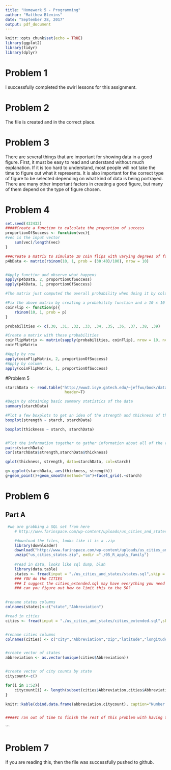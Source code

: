 ```yaml
---
title: "Homework 5 - Programming"
author: "Matthew Blevins"
date: "September 28, 2017"
output: pdf_document
---
```


```r
knitr::opts_chunk$set(echo = TRUE)
library(ggplot2)
library(tidyr)
library(dplyr)
```
# Problem 1
I successfully completed the swirl lessons for this assignment.




# Problem 2
The file is created and in the correct place.





# Problem 3
There are several things that are important for showing data in a good figure.  First, it must be easy to read and understand without much explanation.  If it is too hard to understand, most people will not take the time to figure out what it represents.  It is also important for the correct type of figure to be selected depending on what kind of data is being portrayed.  There are many other important factors in creating a good figure, but many of them depend on the type of figure chosen.




# Problem 4
```r
set.seed(432432)
#####Create a function to calculate the proportion of success
proportionOfSuccess <- function(vec){
#vec is the input vector
    sum(vec)/length(vec)
}

###Create a matrix to simulate 10 coin flips with varying degrees of fairness
p4bData <- matrix(rbinom(10, 1, prob = (30:40)/100), nrow = 10)


#Apply function and observe what happens
apply(p4bData, 2, proportionOfSuccess)
apply(p4bData, 1, proportionOfSuccess)

#The matrix just computed the overall probability when doing it by columns, and it gave me a vector that is essentially just the Probability data transposed when doing it by column.

#Fix the above matrix by creating a probability function and a 10 x 10 matrix
coinFlip <- function(p){
    rbinom(10, 1, prob = p)
}

probabilities <- c(.30, .31, .32, .33, .34, .35, .36, .37, .38, .39)

#Create a matrix with these probabilities
coinFlipMatrix <- matrix(sapply(probabilities, coinFlip), nrow = 10, ncol = 10)
coinFlipMatrix

#Apply by row
apply(coinFlipMatrix, 2, proportionOfSuccess)
#Apply by column
apply(coinFlipMatrix, 1, proportionOfSuccess)
```

#Problem 5
```r
starchData <- read.table("http://www2.isye.gatech.edu/~jeffwu/book/data/starch.dat",
                          header=T)

#Begin by obtaining basic summary statistics of the data
summary(starchData)

#Plot a few boxplots to get an idea of the strength and thickness of the data
boxplot(strength ~ starch, starchData)

boxplot(thickness ~ starch, starchData)


#Plot the information together to gather information about all of the variables together
pairs(starchData)
cor(starchData$strength,starchData$thickness)

qplot(thickness, strength, data=starchData, col=starch)

g<-ggplot(starchData, aes(thickness, strength))
g+geom_point()+geom_smooth(method="lm")+facet_grid(.~starch)


```



# Problem 6


## Part A
```r

 #we are grabbing a SQL set from here
    # http://www.farinspace.com/wp-content/uploads/us_cities_and_states.zip

    #download the files, looks like it is a .zip
    library(downloader)
    download("http://www.farinspace.com/wp-content/uploads/us_cities_and_states.zip",dest="us_cities_states.zip")
    unzip("us_cities_states.zip", exdir ="./05_R_apply_family")
    
    #read in data, looks like sql dump, blah
    library(data.table)
    states <- fread(input = "./us_cities_and_states/states.sql",skip = 23,sep = "'", sep2 = ",", header = F, select = c(2,4))
    ### YOU do the CITIES
    ### I suggest the cities_extended.sql may have everything you need
    ### can you figure out how to limit this to the 50?
    

#rename states columns 
colnames(states)<-c("state","Abbreviation") 

#read in cities 
cities <- fread(input = "./us_cities_and_states/cities_extended.sql",skip = 19,sep = "'", sep2 = ",", header = F, select = c(2,4,6,8,10,12)) 


#rename cities columns 
colnames(cities) <- c("city","Abbreviation","zip","latitude","longitude","county") 


#create vector of states 
abbreviation <- as.vector(unique(cities$Abbreviation)) 


#create vector of city counts by state 
citycount<-c()

for(i in 1:52){ 
    citycount[i] <- length(subset(cities$Abbreviation,cities$Abbreviation==abbreviation[i]))
}

knitr::kable(cbind.data.frame(abbreviation,citycount), caption="Number of Cities by State")


#####I ran out of time to finish the rest of this problem with having to study for the regression exam.  I'm planning to finish it Wednesday.
```
```


# Problem 7
If you are reading this, then the file was successfully pushed to github.